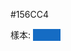<nowiki>#</nowiki>156CC4<noinclude>

樣本:
<span style="padding:1px 20px; background:#156CC4">&nbsp;</span>
[[Category:歐洲政黨顏色模板|{{PAGENAME}}]]
</noinclude>